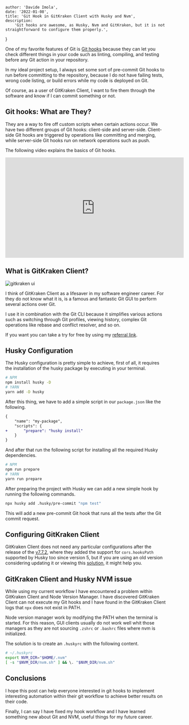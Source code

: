 
    author: 'Davide Imola',
    date: '2022-01-08',
    title: 'Git Hook in GitKraken Client with Husky and Nvm',
    description:
        'Git hooks are awesome, as Husky, Nvm and GitKraken, but it is not straightforward to configure them properly.',
}


One of my favorite features of Git is [Git hooks](https://git-scm.com/book/en/v2/Customizing-Git-Git-Hooks) because they can let you check different things in your code such as linting, compiling, and testing before any Git action in your repository.

In my ideal project setup, I always set some sort of pre-commit Git hooks to run before committing to the repository, because I do not have failing tests, wrong code listing, or build errors while my code is deployed on Git.

Of course, as a user of GitKraken Client, I want to fire them through the software and know if I can commit something or not.

## Git hooks: What are They?

They are a way to fire off custom scripts when certain actions occur. We have two different groups of Git hooks: client-side and server-side. Client-side Git hooks are triggered by operations like committing and merging, while server-side Git hooks run on network operations such as push.

The following video explains the basics of Git hooks.

<iframe width="560" height="315" src="https://www.youtube.com/embed/ZZgyILr-TjA" title="YouTube video player"
        frameBorder="0" allow="accelerometer; autoplay; clipboard-write; encrypted-media; gyroscope; picture-in-picture"
        allowFullScreen></iframe>

## What is GitKraken Client?

<Image src={gitkrakenClientScreen} alt="gitkraken ui" />

I think of GitKraken Client as a lifesaver in my software engineer career. For they do not know what it is, is a famous and fantastic Git GUI to perform several actions over Git.

I use it in combination with the Git CLI because it simplifies various actions such as switching through Git profiles, viewing history, complex Git operations like rebase and conflict resolver, and so on.

If you want you can take a try for free by using my [referral link](https://gitkraken.link/davideimola).

## Husky Configuration

The Husky configuration is pretty simple to achieve, first of all, it requires the installation of the husky package by executing in your terminal.

```bash
# NPM
npm install husky -D
# YARN
yarn add -D husky
```

After this thing, we have to add a simple script in our `package.json` like the following.

```diff
{
	"name": "my-package",
	"scripts": {
+		"prepare": "husky install"
	}
}
```

And after that run the following script for installing all the required Husky dependencies.

```bash
# NPM
npm run prepare
# YARN
yarn run prepare
```

After preparing the project with Husky we can add a new simple hook by running the following commands.

```bash
npx husky add .husky/pre-commit "npm test"
```

This will add a new pre-commit Git hook that runs all the tests after the Git commit request.

## Configuring GitKraken Client

GitKraken Client does not need any particular configurations after the release of the [v7.7.2](https://support.gitkraken.com/release-notes/7x/#version-772), where they added the support for `cors.hooksPath` supported by Husky too since version 5, but if you are using an old version considering updating it or viewing this [solution](https://github.com/typicode/husky/issues/875), it might help you.

## GitKraken Client and Husky NVM issue

While using my current workflow I have encountered a problem within GitKraken Client and Node Version Manager. I have discovered GitKraken Client can not execute my Git hooks and I have found in the GitKraken Client logs that `npx` does not exist in PATH.

Node version manager work by modifying the PATH when the terminal is started. For this reason, GUI clients usually do not work well whit those managers as they are not sourcing `.zshrc` or `.bashrc` files where nvm is initialized.

The solution is to create an `.huskyrc` with the following content.

```bash
# ~/.huskyrc
export NVM_DIR="$HOME/.nvm"
[ -s "$NVM_DIR/nvm.sh" ] && \. "$NVM_DIR/nvm.sh"
```

## Conclusions

I hope this post can help everyone interested in git hooks to implement interesting automation within their git workflow to achieve better results on their code.

Finally, I can say I have fixed my hook workflow and I have learned something new about Git and NVM, useful things for my future career.
